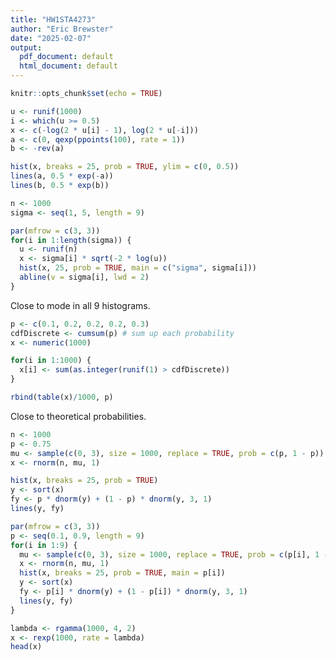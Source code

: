 ---
title: "HW1STA4273"
author: "Eric Brewster"
date: "2025-02-07"
output:
  pdf_document: default
  html_document: default
---

```{r setup, include=FALSE}
knitr::opts_chunk$set(echo = TRUE)
```


```{r 3.2}
u <- runif(1000)
i <- which(u >= 0.5)
x <- c(-log(2 * u[i] - 1), log(2 * u[-i]))
a <- c(0, qexp(ppoints(100), rate = 1))
b <- -rev(a)

hist(x, breaks = 25, prob = TRUE, ylim = c(0, 0.5))
lines(a, 0.5 * exp(-a))
lines(b, 0.5 * exp(b))
```


```{r 3.4}
n <- 1000
sigma <- seq(1, 5, length = 9)

par(mfrow = c(3, 3))
for(i in 1:length(sigma)) {
  u <- runif(n)
  x <- sigma[i] * sqrt(-2 * log(u))
  hist(x, 25, prob = TRUE, main = c("sigma", sigma[i]))
  abline(v = sigma[i], lwd = 2)
}

```

Close to mode in all 9 histograms.



```{r 3.5}
p <- c(0.1, 0.2, 0.2, 0.2, 0.3)
cdfDiscrete <- cumsum(p) # sum up each probability
x <- numeric(1000)

for(i in 1:1000) {
  x[i] <- sum(as.integer(runif(1) > cdfDiscrete))
}

rbind(table(x)/1000, p)
```
Close to theoretical probabilities.



```{r 3.11}
n <- 1000
p <- 0.75
mu <- sample(c(0, 3), size = 1000, replace = TRUE, prob = c(p, 1 - p))
x <- rnorm(n, mu, 1)

hist(x, breaks = 25, prob = TRUE)
y <- sort(x)
fy <- p * dnorm(y) + (1 - p) * dnorm(y, 3, 1)
lines(y, fy)

par(mfrow = c(3, 3))
p <- seq(0.1, 0.9, length = 9)
for(i in 1:9) {
  mu <- sample(c(0, 3), size = 1000, replace = TRUE, prob = c(p[i], 1 - p[i]))
  x <- rnorm(n, mu, 1)
  hist(x, breaks = 25, prob = TRUE, main = p[i])
  y <- sort(x)
  fy <- p[i] * dnorm(y) + (1 - p[i]) * dnorm(y, 3, 1)
  lines(y, fy)
}
```


```{r 3.12}
lambda <- rgamma(1000, 4, 2)
x <- rexp(1000, rate = lambda)
head(x)
```





